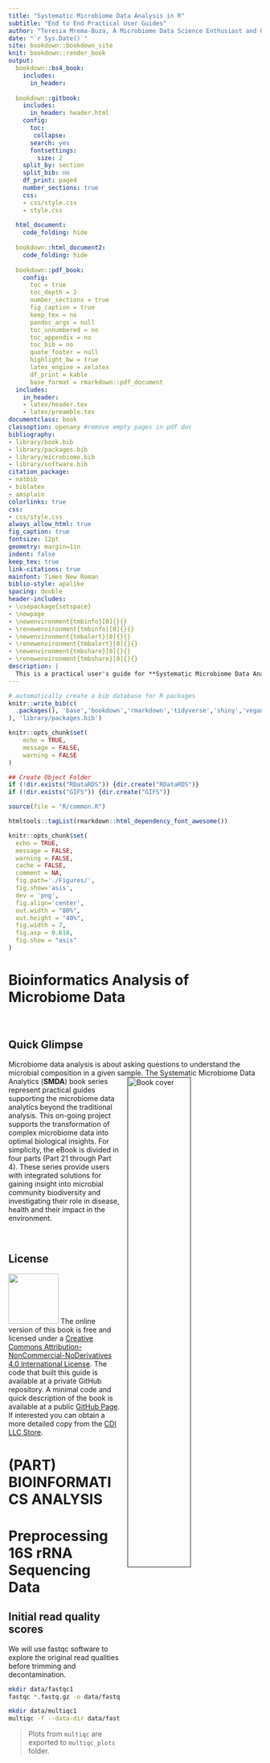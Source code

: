 ```yaml
---
title: "Systematic Microbiome Data Analysis in R"
subtitle: "End to End Practical User Guides"
author: "Teresia Mrema-Buza, A Microbiome Data Science Enthusiast and Owner of the Complex Data Insights, LLC, USA"
date: "`r Sys.Date()`"
site: bookdown::bookdown_site
knit: bookdown::render_book
output:
  bookdown::bs4_book:
    includes:
      in_header:
        
  bookdown::gitbook:
    includes:
      in_header: header.html
    config: 
      toc:
       collapse: 
      search: yes
      fontsettings:
        size: 2
    split_by: section
    split_bib: no
    df_print: paged
    number_sections: true
    css:
    - css/style.css
    - style.css
    
  html_document:
    code_folding: hide
    
  bookdown::html_document2:
    code_folding: hide
    
  bookdown::pdf_book:
    config:
      toc = true
      toc_depth = 2
      number_sections = true
      fig_caption = true
      keep_tex = no
      pandoc_args = null
      toc_unnumbered = no
      toc_appendix = no
      toc_bib = no 
      quote_footer = null
      highlight_bw = true
      latex_engine = xelatex
      df_print = kable
      base_format = rmarkdown::pdf_document
  includes:
    in_header: 
    - latex/header.tex
    - latex/preamble.tex
documentclass: book
classoption: openany #remove empty pages in pdf doc
bibliography:
- library/book.bib
- library/packages.bib
- library/microbiome.bib
- library/software.bib 
citation_package:
- natbib
- biblatex
- amsplain
colorlinks: true
css:
- css/style.css
always_allow_html: true
fig_caption: true
fontsize: 12pt
geometry: margin=1in
indent: false
keep_tex: true
link-citations: true
mainfont: Times New Roman
biblio-style: apalike
spacing: double
header-includes: 
- \usepackage{setspace}
- \newpage
- \newenvironment{tmbinfo}[0]{}{}
- \renewenvironment{tmbinfo}[0]{}{}
- \newenvironment{tmbalert}[0]{}{}
- \renewenvironment{tmbalert}[0]{}{}
- \newenvironment{tmbshare}[0]{}{}
- \renewenvironment{tmbshare}[0]{}{}
description: |
  This is a practical user's guide for **Systematic Microbiome Data Analysis in R**. The guide provides integrated and highly curated solutions for achieving better results.
---
```



```r
# automatically create a bib database for R packages
knitr::write_bib(c(
  .packages(), 'base','bookdown','rmarkdown','tidyverse','shiny','vegan','data.table, dendextend, robCompositions, microbiome, ALDEx2, caret, rms, phyloseq'
), 'library/packages.bib')
```

```r
knitr::opts_chunk$set(
	echo = TRUE,
	message = FALSE,
	warning = FALSE
)

## Create Object Folder 
if (!dir.exists("RDataRDS")) {dir.create("RDataRDS")}
if (!dir.exists("GIFS")) {dir.create("GIFS")}

source(file = "R/common.R")

htmltools::tagList(rmarkdown::html_dependency_font_awesome())

knitr::opts_chunk$set(
  echo = TRUE,
  message = FALSE,
  warning = FALSE,
  cache = FALSE,
  comment = NA,
  fig.path='./Figures/',
  fig.show='asis',
  dev = 'png',
  fig.align='center',
  out.width = "80%",
  out.height = "40%",
  fig.width = 7,
  fig.asp = 0.618,
  fig.show = "asis"
)
```

# Bioinformatics Analysis of  Microbiome Data {-#frontpage}

<br>

<h2>Quick Glimpse</h2>

Microbiome data analysis is about asking questions to understand the microbial composition in a given sample. The Systematic Microbiome Data Analytics (**SMDA**) book series <a href=""><img src="images/cover2.png" alt="Book cover" width="50%" style="padding: 0 15px; float: right;"/></a> represent practical guides supporting the microbiome data analytics beyond the traditional analysis. This on-going project supports the transformation of complex microbiome data into optimal biological insights. For simplicity, the eBook is divided in four parts (Part 21 through Part 4). These series provide users with integrated solutions for gaining insight into microbial community biodiversity and investigating their role in disease, health and their impact in the environment.

<br>

<h2>License</h2>

 ![](images/CCbyNCND.png){ width=100px } The online version of this book is free and licensed under a <a rel="license" href="http://creativecommons.org/licenses/by-nc-nd/4.0/">Creative Commons Attribution-NonCommercial-NoDerivatives 4.0 International License</a>. The code that built this guide is available at a private GitHub repository. A minimal code and quick description of the book is available at a public [GitHub Page](https://tmbuza.github.io/Systematic-Microbiome-Data-Analysis/). If interested you can obtain a more detailed copy from the [CDI LLC Store](https://complexdatainsights.com/products).

<!--chapter:end:index.Rmd-->

# (PART) BIOINFORMATICS ANALYSIS {-}

# Preprocessing 16S rRNA Sequencing Data {#preprocessing-16S-reads}

## Initial read quality scores
We will use fastqc software to explore the original read qualities before trimming and decontamination.

```bash
mkdir data/fastqc1
fastqc *.fastq.gz -o data/fastqc1
```

```bash
mkdir data/multiqc1
multiqc -f --data-dir data/fastqc1 -o data/multiqc1 --export
```

> Plots from `multiqc` are exported to `multiqc_plots` folder. 

![Original: Mean quality scores](data/multiqc1/multiqc_plots/png/mqc_fastqc_per_base_sequence_quality_plot_1.png){width=100%}

<br>

![Original: Per sequence quality scores](data/multiqc1/multiqc_plots/png/mqc_fastqc_per_sequence_quality_scores_plot_1.png){width=100%}

<br>

## Read trimming using `bbduk.sh` from bbmap platform
> Hint! Make sure that the pattern in the script is in the file name. Some files may contain `R1_001.fastq.gz`. Here we use files downloaded from NCBI-SRA, they do not use R1_001 in the sample name.

```bash
for i in `ls -1 *_1.fastq.gz | sed 's/_1.fastq.gz//'`
  do
  bbduk.sh -Xmx4g in1=$i\_1.fastq.gz in2=$i\_2.fastq.gz out1=data/trimmed/$i\_1.fastq.gz out2=data/trimmed/$i\_2.fastq.gz qtrim=r trimq=25 overwrite=True
  done
```

```bash
mkdir -p data/stats2  
seqkit stat data/trimmed/*.fastq.gz >data/stats2/seqkit_stats.txt

mkdir data/fastqc2
fastqc data/trimmed/*.fastq.gz -o data/fastqc2

mkdir data/multiqc2
multiqc -f --data-dir data/fastqc2 -o data/multiqc2 --export
```

![Trimmed: Mean quality scores](data/multiqc2/multiqc_plots/png/mqc_fastqc_per_base_sequence_quality_plot_1.png){width=100%}

<br>

![Trimmed: Per sequence quality scores](data/multiqc2/multiqc_plots/png/mqc_fastqc_per_sequence_quality_scores_plot_1.png){width=100%}

## Read decontamination
- Using `bbduk.sh` from bbmap platform
- This remove some contamination, e.g. PhiX Control reads.

```bash
for i in `ls -1 *_1.fastq.gz | sed 's/_1.fastq.gz//'`
do
bbduk.sh -Xmx4g in1=data/trimmed/$i\_1.fastq.gz in2=data/trimmed/$i\_2.fastq.gz out1=data/decontam/$i\_1.fastq.gz out2=data/decontam/$i\_2.fastq.gz outm1=data/decontam/matchedphix/$i\_1.fastq.gz outm2=data/decontam/matchedphix/$i\_2.fastq.gz ref=~/bbmap/resources/phix174_ill.ref.fa.gz k=31 hdist=1 overwrite=True
done
```

```bash
mkdir -p data/stats3  
seqkit stat data/decontam/*.fastq.gz >data/stats3/seqkit_stats.txt

mkdir data/fastqc3
fastqc data/decontam/*.fastq.gz -o data/fastqc3

mkdir data/multiqc3
multiqc -f --data-dir data/fastqc3 -o data/multiqc3 --export
```

<br>

![Decontaminated: Mean quality scores](data/multiqc3/multiqc_plots/png/mqc_fastqc_per_base_sequence_quality_plot_1.png){width=100%}

<br>

![Decontaminated: Per sequence quality scores](data/multiqc3/multiqc_plots/png/mqc_fastqc_per_sequence_quality_scores_plot_1.png){width=100%}

<br>

## Compare preprocessed reads
```r
library(tidyverse, suppressPackageStartupMessages())
library(ggtext)

stats1 <- read_table("data/stats1/seqkit_stats.txt") %>% 
  mutate(file = str_replace_all(file, ".*/", "")) %>% 
  select(file, original = num_seqs)
saveRDS(stats1, "RDataRDS/seqkit_stats.rds")

stats2 <- read_table("data/stats2/seqkit_stats.txt") %>% 
  mutate(file = str_replace_all(file, ".*/", "")) %>% 
  select(file, trimmed = num_seqs)

stats3 <- read_table("data/stats3/seqkit_stats.txt") %>% 
  mutate(file = str_replace_all(file, ".*/", "")) %>% 
  select(file, decontaminated = num_seqs)

read_status <- inner_join(stats1, stats2, by = "file") %>% 
  inner_join(., stats3, by = "file") %>% 
  mutate(strand = ifelse(str_detect(file, "_1"), "foward", "reverse"), .before=original) %>%
  pivot_longer(cols = -c(file, strand), names_to = "variable", values_to = "num_seqs")

head(read_status)
```

## What is the distribution of the processed reads

```r
read_status %>% 
  mutate(variable = factor(variable),
         variable = fct_reorder(variable, num_seqs, .desc=TRUE)) %>% 
  ggplot(aes(x = strand, y = num_seqs/1000, fill = variable)) +
  geom_col(position = "dodge") +
  labs(x = NULL, y = "Number of Reads (1000)", fill = "Preprocess") +
  theme_classic() +
  theme(axis.text.x = element_markdown(),
        legend.text = element_text(face = NULL),
        legend.key.size = unit(12, "pt")) + nowhitespace
```


<br>

# Preprocessing Metagenomics Sequencing Data {#preprocess-metag-reads}

## What are the read statistics 
- Using `seqkit stat` function.
- Run the function on command line.

```bash
mkdir -p data
mkdir -p data/stats1  
seqkit stat *.fastq.gz >data/stats1/seqkit_stats.txt

```

## Initial read quality scores
The `kneaddata` from biobakery platform is exclusively used to preprocess the metagenomics data.
- Here we set the `kneaddata` to run `fastqc` as the first step using `run-fastqc-start` function.
- Then `fastqc` results are then summarized outside `kneaddata` pipeline using `multiqc` software.

```bash
for i in data/*.fastq.gz
do
time kneaddata --i $i \
-o kneaddata_fastqc1 \
--run-fastqc-start \
--bypass-trim \
--bypass-trf \
--sequencer-source "none" \
-t 4 
done


mkdir -p kneaddata_fastqc1/multiqc1
for i in kneaddata_fastqc1/fastqc
    do  
        multiqc -f --data-dir $i -o kneaddata_fastqc1/multiqc1 --export
    done

```

## Read Trimming
- Using trimmomatic tool to trim the reads using the specified options.
- The fastqc function is run after trimming
- Then fastqc results are summarized using multiqc software.

```bash

for i in data/*.fastq.gz
do
  time kneaddata --i $i \
    -o kneaddata_FastQC2 \
    --trimmomatic /Users/tmbuza/opt/anaconda3/envs/biobakery3/bin/ \
    --trimmomatic-options \
        "ILLUMINACLIP:/Volumes/SeagateTMB/trimmomatic-0.36/adapters/NexteraPE-PE.fa:2:30:10 \
        LEADING:3 \
        TRAILING:3 \
        SLIDINGWINDOW:4:20 \
        MINLEN:60" \
    --sequencer-source "NexteraPE" \
    --run-fastqc-end \
    --bypass-trf \
    -t 4 
done


seqkit stat kneaddata_fastqc2/*trimmed.fastq >QC/QC2_trimmed_stats.txt
mkdir -p kneaddata_fastqc2/multiqc12
for i in kneaddata_fastqc2/fastqc
    do  
        multiqc -f --data-dir $i -o kneaddata_fastqc2/multiqc12 --export
    done

```


## Read Decontamination
### Option 1: Using Bowtie2 database
- Trimming is done using trimmomatic
- Then decontamination is done using the bowtie2 database.
- Then after decontamination fastqc is implemented to assess the read quality scores of the remaining reads.
- Then fastqc results are summarized using multiqc software.

```bash
for i in data/*.fastq.gz
do
time kneaddata --i $i \
  -o kneaddata_fastqc3 \
      --reference-db /Volumes/SeagateTMB/kneaddata_database/ \
      --trimmomatic /Users/tmbuza/opt/anaconda3/envs/biobakery3/bin/ \
      --trimmomatic-options \
          "ILLUMINACLIP:/Volumes/SeagateTMB/trimmomatic-0.36/adapters/NexteraPE-PE.fa:2:30:10 \
          LEADING:3 \
          TRAILING:3 \
          SLIDINGWINDOW:4:20 \
          MINLEN:60" \
      --sequencer-source "NexteraPE" \
      --run-trf \
      --run-fastqc-end \
      -t 4 
done

seqkit stat kneaddata_fastqc3/*kneaddata.fastq >QC/QC3_bowtie2decont_stats.txt
mkdir -p kneaddata_fastqc3/multiqc13
for i in kneaddata_fastqc3/fastqc
    do  
        multiqc -f --data-dir $i -o kneaddata_fastqc3/multiqc13 --export
    done

```

### Option 2: Using BMTagger database 
- Trimming is done using trimmomatic
- Then decontamination is done using the BMTagger database.
- Then after decontamination fastqc is implemented to assess the read quality scores of the remaining reads.
- Then fastqc results are summarized using multiqc software.

```bash
for i in data/*.fastq.gz
do
time kneaddata --i $i \
  -o kneaddata_fastqc4 \
      --reference-db /Volumes/SeagateTMB/Human_Assembly19_BMTagger_DB/ \
      --trimmomatic /Users/tmbuza/opt/anaconda3/envs/biobakery3/bin/ \
      --trimmomatic-options \
          "ILLUMINACLIP:/Volumes/SeagateTMB/trimmomatic-0.36/adapters/NexteraPE-PE.fa:2:30:10 \
          LEADING:3 \
          TRAILING:3 \
          SLIDINGWINDOW:4:20 \
          MINLEN:60" \
      --sequencer-source "NexteraPE" \
      --run-trf \
      --run-bmtagger \
      --run-fastqc-end \
      -t 4 
done

seqkit stat kneaddata_fastqc4/*kneaddata.fastq >QC/QC4_bmtaggerdecont_stats.txt
mkdir -p kneaddata_fastqc4/multiqc14
for i in kneaddata_fastqc4/fastqc
    do  
        multiqc -f --data-dir $i -o kneaddata_fastqc4/multiqc14 --export
    done

```


<!--chapter:end:02a_read_preprocessing.Rmd-->

# Taxonomic Profiling of Microbiome Data

## Generalized bioinformatics workflow
```r
library(DiagrammeR)
library(DiagrammeRsvg)

DiagrammeR::grViz("
digraph {
graph [layout = dot, rankdir = TD]

node [
shape = box, 
style = filled, 
fillcolor = white, 
fontname = Helvetica,
penwidth = 2.0] 

edge [arrowhead = diamond]

A [label = 'TAXONOMIC PROFILING OF MICROBIOME DATA', fillcolor = white, penwidth = 5.0]
B [label = 'Complex Data from Sequencing Platforms\n(*.fastq.gz)', shape = folder]
C [label = '16S rRNA Gene Amplicon\nSequencing Data']
D [label = 'Metagenomics Shotgun\nSequencing Data']
E [label = 'Mothur\nPipeline', shape = oval]
F [label = 'QIIME2\nPipeline', shape = oval]
G [label = 'MetaPhlAn\nPipeline', shape = oval]
H [label = 'HUMAnN\nPipeline', shape = oval]
I [label = 'ASV/OTU &\nTaxonomy Tables']
J [label = 'Feature & Taxonomy\nTables']
K [label = 'Microbial\nProfiles']
L [label = 'MetaPhlAn\nBugs List']
M [label = 'Tidying Mothur, QIIME2,\nMetaPhlAn & HUMAnN Output', shape = oval, penwidth = 2.0]
N [label = 'TIDY MICROBIAL\nABUNDANCE\nTABLES', shape = diamond, fillcolor = yellow, penwidth = 4.0]

A [color = gray]
C,E,F,I,J [color = limegreen]
D,G,H,K,L [color = dodgerblue]

{A}  -> B
{B}  -> C
{B}  -> D
{C}  -> E
{C}  -> F
{D}  -> G
{D}  -> H
{E}  -> I
{F}  -> J
{G}  -> K
{H}  -> L
{I}  -> M [arrowhead = vee]
{J}  -> M [arrowhead = vee]
{K}  -> M [arrowhead = vee]
{L}  -> M [arrowhead = vee]
{M}  -> N 


}", height = 500, width = 500)

# O [label = 'Exploratory Analysis of\nMicrobial Abundance', shape = ellipse, fillcolor = lightgrey, penwidth = 0]
# {M}  -> N[label = ' R\n  Python']
# {N}  -> O [label = '  Next Step!\nMore\nBiological\nInsights']
```

<br>

## Format of input data
The default format used in this practical user guide is compressed fastq, `*.fastq.gz`.

```block
## Compressing fastq files using `gzip`
> Run the command below only if the sequencing data files are not compressed!

gzip *.fastq
```

<br>

# Mcrobial profiling using `mothur` pipeline.

## Download a Mothur trained classifer
- For demo purposes we will use [Silva seed](https://mothur.org/wiki/Silva_reference_files) due to its smaller size.
- Other classifiers can be found [here](https://mothur.org/wiki/taxonomy_outline/).

```bash
wget https://mothur.s3.us-east-2.amazonaws.com/wiki/silva.seed_v138_1.tgz
tar xvzf silva.seed_v138_1.tgz
rm *.tgz
```

## Mothur basic wrapper
- Below is a minimal wrapper for sequence processing, classification and taxonomic assignment using `mothur` pipeline.
- For more information refer to `mothur` [MiSeq SOP](https://mothur.org/wiki/miseq_sop/).
- We can save this wrapper as `mothur_code.batch` and place it in a folder named code.
- Then we will run the file on command line as shown below. See the commented lines.
- We assume that the input data is gunzipped i.e. **.fastq.gz**. If not run `gzip *.fastq` to compress the files.

```block
1. Note that the [`shebang line`](https://en.wikipedia.org/wiki/Shebang_(Unix)) remind us that we are running the analysis on `mothur` command line NOT `bash`. This takes the advantage of using the **current** option to refer to the last saved file.
2. If not generating the mapping file automatically you should make sure that it confer to accepted format as in `mothur_mapping_files.tsv` described in the previous section. In this demo we use `bush.files`. This means that all output files will be prefixed with the term <u>bush</u> to reflect the name of the project. Try to avoid loner names.
```


```bash
#!/mothur

# Usage: mothur code/mothur_code.batch # if mothur is in the path
# Usage: ./mothur code/mothur_code.batch # on mac/linux if the executable `mothur` is in the working directory.
# Usage: ./mothur.exe code/mothur_code.batch # on Windows machins if the executable `mothur.exe` is in the working directory.

set.current(processors=1)
# set.logfile(name=make_files.logfile)
# make.file(inputdir=., type=fastq.gz, prefix=test)

set.logfile(name=seq_assembly.logfile)
make.contigs(file=bush.files, outputdir=./test, maxambig=0, maxlength=275);
unique.seqs(count=current);
summary.seqs(fasta=current, count=current)

set.logfile(name=seq_align_preclustering.logfile)
align.seqs(fasta=current, reference=silva.seed_v138_1.align);
screen.seqs(fasta=current, count=current, start=13862, end=23444, maxhomop=8);
filter.seqs(fasta=current, vertical=T, trump=.);
pre.cluster(fasta=current, count=current, diffs=2);
unique.seqs(fasta=current, count=current);

set.logfile(name=chimera_removal.logfile)
chimera.vsearch(fasta=current, count=current, dereplicate=t);

set.logfile(name=silva_seed_classification.logfile)
classify.seqs(fasta=current, count=current, reference=silva.seed_v138_1.align, taxonomy=silva.seed_v138_1.tax, cutoff=100);
remove.lineage(fasta=current, count=current, taxonomy=current, taxon=Chloroplast-Mitochondria-unknown-Archaea-Eukaryota);

set.logfile(name=final_files.logfile)
rename.file(fasta=current, count=current, taxonomy=current, prefix=final)

set.logfile(name=otu_clustering.logfile)
dist.seqs(fasta=current, cutoff=0.03);
cluster(column=current, count=current, cutoff=0.03);
make.shared(list=current, count=current, label=0.03);
classify.otu(list=current, count=current, taxonomy=current, label=0.03);
make.lefse(shared=current, constaxonomy=current);
make.biom(shared=current, constaxonomy=current);

set.logfile(name=phylotype_clustering.logfile)
phylotype(taxonomy=current);
make.shared(list=current, count=current, label=1);
classify.otu(list=current, count=current, taxonomy=current, label=1);
make.lefse(shared=current, constaxonomy=current);
make.biom(shared=current, constaxonomy=current);

set.logfile(name=asv_clustering.logfile)
make.shared(count=current)
classify.otu(list=current, count=current, taxonomy=current, label=ASV)
make.lefse(shared=current, constaxonomy=current)
make.biom(shared=current, constaxonomy=current)

set.logfile(name=phylogenetic_clustering.logfile)
dist.seqs(fasta=current, output=lt)
clearcut(phylip=current)
```

<br>

# Mcrobial profiling using `qiime2` pipeline

### Download a QIIME2 trained classifer
- You can use Naive Bayes (nb) classifiers trained on GreenGenes or SILVA database with 99% OTUs. You can train your own classifier using the [q2-feature-classifier](https://github.com/qiime2/q2-feature-classifier).

Here we will download the smallest classifier, the naive classifier trained on [Greengenes 13_8 99% OTUs from 515F/806R region of sequences](https://docs.qiime2.org/2022.2/data-resources/)

```bash
wget \
  -O "gg-13-8-99-515-806-nb-classifier.qza" \
  "https://data.qiime2.org/2022.2/common/gg-13-8-99-515-806-nb-classifier.qza"
```

### QIIME2 installation
- We assumes that you have already installed QIIME 2. If not please do so using the instructions described [here!](https://docs.qiime2.org/2022.2/install/).

A simple demo for installing qiime2 on Mac OS
```bash
wget https://data.qiime2.org/distro/core/qiime2-2022.2-py38-osx-conda.yml
conda env create -n qiime2-2022.2 --file qiime2-2022.2-py38-osx-conda.yml
rm qiime2-2022.2-py39-osx-conda.yml

# Activate qiime environment 
conda activate qiime2-2022.2

# Confirm installation
qiime info
```

### Running QIIME2 commands
- We prefer to use the command line interface [g2cli](https://docs.qiime2.org/2022.2/interfaces/q2cli/).
- Activate the qiime2 environment: We are using qiime2-2022.2.

```bash
conda activate qiime2-2022.2
```



### Import paired-end fastq files
```bash
qiime tools import \
  --type 'SampleData[PairedEndSequencesWithQuality]' \
  --input-path pe-33-manifest.tsv \
  --output-path qiime2_bushmeat/paired-end-demux.qza \
  --input-format PairedEndFastqManifestPhred33V2
```


- Below is a minimal wrapper for
  - exploring the metadata,
  - importing the data,
  - sequence quality control,
  - sequence classification,
  - taxonomic assignment,
  - generating feature table.
  
For more information refer to `qiime2` [tutorials](https://docs.qiime2.org/2022.2/tutorials/).

```bash
#!/qiime

# Usage: qiime2 code/qiime2_code.bash
```

## QIIME2 output tidying
```r
taxlevels <- c("kingdom", "phylum", "class", "order", "family", "genus", "species")

read_delim("/Volumes/RedSeagate/MOTHUR_BUSHMEAT/SRR7450/qiime2_bushmeat/q2-transformed-tables/taxonomy.tsv") %>%
  rename_all(tolower) %>%
  rename(otu = "feature id") %>% 
  mutate(confidence = round(confidence, digits = 2)) %>%
  # filter(confidence == 1.00) %>% 
  mutate(taxon = str_replace_all(taxon, "; s__$", ""),
         taxon = str_replace_all(taxon, "; g__$", ""),
         taxon = str_replace_all(taxon, "; f__$", ""),
         taxon = str_replace_all(taxon, "; o__$", ""),
         taxon = str_replace_all(taxon, "; c__$", ""),
         taxon = str_replace_all(taxon, "; p__$", ""),
         taxon = str_replace_all(taxon, "; k__$", ""),
         ) %>% 
  separate(col = taxon, into = all_of(taxlevels), sep = "; ") %>%
  saveRDS("RDataRDS/q2_taxonomy.rds")
```

```r
read_delim("/Volumes/RedSeagate/MOTHUR_BUSHMEAT/SRR7450/qiime2_bushmeat/q2-transformed-tables/feature-table.tsv", skip = 1) %>%
  rename(otu = "#OTU ID") %>% 
  saveRDS("RDataRDS/q2_otutable.rds")

```

```r
readRDS("RDataRDS/q2_taxonomy.rds") %>% 
  inner_join(., readRDS("RDataRDS/q2_otutable.rds"), by="otu")
```

<br>
<br>

# Taxonomic Profiling of Metagenomics Sequencing Data
## Using MetaPhlAn pipeline.
- We loop through the fastq files using the following parameters.
- You can optionally customize these parameters to suit your needs.
- Note that most parameters are default setting except the *-t rel_ab_w_read_stats* which will add the read count to the output.

```bash

for i in data/*.fastq.gz
	do 
		metaphlan $i \
		--input_type fastq \
		--force \
		--bowtie2db /Volumes/SeagateTMB/metaphlan_databases/ \
		--nproc 4 \
		--stat_q 0.02 \
		--min_mapq_val 5 \
		--output_file ${i%}_metaphlan3_profile.txt \
		--bowtie2out ${i%}_metaphlan3_bowtie2out.txt \
		--biom ${i%}_metaphlan3_abundance.biom \
    -t rel_ab_w_read_stats
	done

```

## Output of taxonomic profiling
- OTU table in mothur and QIIME2
- MetaPhlAn pipeline output taxonomic profiles for each input fastq file. 
- You can further use some integrated functions to manage the output. For example, the command below merge relative abundance into a single file similar to a transposed OTU table from Mothur and QIIME platforms.


<!--chapter:end:02b_bioinfomatics_analysis.Rmd-->

# (APPENDIX) APPENDIX {-}

# Saved Data Objects

```r
knitr::opts_chunk$set(echo = FALSE)
```


## RDS Format for Individual Object
```r

rds <- list.files(path="./RDataRDS", pattern = "*.rds", full.names = TRUE)
rds

```

## RData Format for Multiple Objects
```r

rdata <- list.files(path="./RDataRDS", pattern = "*.RData", full.names = TRUE)
rdata

```


## CSV Format for Selected Dataframe
```r

csv <- list.files(path="./RDataRDS", pattern = "*.csv", full.names = TRUE)
csv

```

<!-- ## All-in-One Input-Output Data -->
<!-- ```{r} -->
<!-- lsdata("RDataRDS/saved_objects.RData") -->
<!-- ``` -->

## How to reload RDS or RData into R environment
```block

- RDS format e.g. foo.rds
  - foo <- readRDS("RDataRDS/foo.rds")

- RData format e.g. foo.RData
  - load("RDataRDS/foo.RData", verbose = TRUE)

- List objects in RData
  - lsdata("foo.RData") 

```


# Software and Packages Used

## Basic dependencies
* `r R.version.string`
* `tidyverse` (v. `r packageVersion("tidyverse")`)
* `bookdown` (v. `r packageVersion("bookdown")`)
* `ggpubr` (v. `r packageVersion("ggpubr")`)
* `downlit` (v. `r packageVersion("downlit")`)
* `phyloseq` (v. `r packageVersion("phyloseq")`)
* `ape` (v. `r packageVersion("ape")`)
* `ggtext` (v. `r packageVersion("ggtext")`)
* `dendextend` (v. `r packageVersion("dendextend")`)
* `metagMisc` (v. `r packageVersion("metagMisc")`)
* `cgwtools` (v. `r packageVersion("cgwtools")`)

## Available on machine used 
```r
sessionInfo()

```




<!--chapter:end:99_appendix.Rmd-->

`r if (knitr:::is_html_output()) '
# References {-}
'`


<!--chapter:end:999-references.Rmd-->

